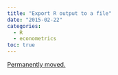 ```yaml
---
title: "Export R output to a file"
date: "2015-02-22"
categories:
  - R
  - econometrics
toc: true
---
```


[Permanently moved.](../../posts/2015-02-22-export-r-output-to-file.qmd)
